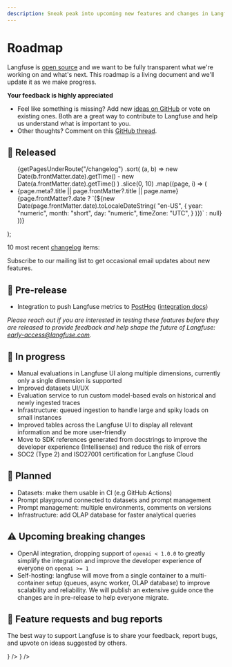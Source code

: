 ```yaml
---
description: Sneak peak into upcoming new features and changes in Langfuse. This page is updated regularly.
---
```


# Roadmap

Langfuse is [open source](/docs/open-source) and we want to be fully transparent what we're working on and what's next. This roadmap is a living document and we'll update it as we make progress.


<Callout type="info">

**Your feedback is highly appreciated**

- Feel like something is missing? Add new [ideas on GitHub](/ideas) or
  vote on existing ones. Both are a great way to contribute to Langfuse and help
  us understand what is important to you.
- Other thoughts?
  Comment on this [GitHub thread](https://github.com/orgs/langfuse/discussions/1396).

</Callout>

## 🚀 Released


  <ul className="list-disc list pl-6">
    {getPagesUnderRoute("/changelog")
      .sort(
        (a, b) =>
          new Date(b.frontMatter.date).getTime() -
          new Date(a.frontMatter.date).getTime()
      )
      .slice(0, 10)
      .map((page, i) => (
        <li
          className="my-2"
          id={page.route.replace("/changelog/", "")}
          key={page.route.replace("/changelog/", "")}
        >
          <Link
            key={page.route}
            href={page.route}
            className="nx-text-primary-600 nx-underline nx-decoration-from-font [text-underline-position:from-font]"
          >
            <span className="">
              {page.meta?.title || page.frontMatter?.title || page.name}
            </span>
          </Link>
          <span className="text-primary/60 ml-2 hidden sm:inline">
            {page.frontMatter?.date
              ? `(${new Date(page.frontMatter.date).toLocaleDateString(
                  "en-US",
                  {
                    year: "numeric",
                    month: "short",
                    day: "numeric",
                    timeZone: "UTC",
                  }
                )})`
              : null}
          </span>
        </li>
      ))}
  </ul>
);

10 most recent [changelog](/changelog) items:

<ChangelogList />


<Callout type="info">

Subscribe to our mailing list to get occasional email updates about new features.

<ProductUpdateSignup source="self-host guide" className="my-3 max-w-sm" />

</Callout>

## 🧪 Pre-release

- Integration to push Langfuse metrics to [PostHog](https://github.com/PostHog/posthog) ([integration docs](/docs/analytics/posthog))

_Please reach out if you are interested in testing these features before they are released to provide feedback and help shape the future of Langfuse: early-access@langfuse.com._

## 🚧 In progress

- Manual evaluations in Langfuse UI along multiple dimensions, currently only a single dimension is supported
- Improved datasets UI/UX
- Evaluation service to run custom model-based evals on historical and newly ingested traces
- Infrastructure: queued ingestion to handle large and spiky loads on small instances
- Improved tables across the Langfuse UI to display all relevant information and be more user-friendly
- Move to SDK references generated from docstrings to improve the developer experience (Intellisense) and reduce the risk of errors
- SOC2 (Type 2) and ISO27001 certification for Langfuse Cloud

## 🔮 Planned

- Datasets: make them usable in CI (e.g GitHub Actions)
- Prompt playground connected to datasets and prompt management
- Prompt management: multiple environments, comments on versions
- Infrastructure: add OLAP database for faster analytical queries

## ⚠️ Upcoming breaking changes

- OpenAI integration, dropping support of `openai < 1.0.0` to greatly simplify the integration and improve the developer experience of everyone on `openai >= 1`
- Self-hosting: langfuse will move from a single container to a multi-container setup (queues, async worker, OLAP database) to improve scalability and reliability. We will publish an extensive guide once the changes are in pre-release to help everyone migrate.

## 🙏 Feature requests and bug reports

The best way to support Langfuse is to share your feedback, report bugs, and upvote on ideas suggested by others.


<Cards num={2}>
  <Card
    href="/ideas"
    title="Ideas (GitHub Discussions)"
    arrow
    icon={<Lightbulb />}
  />
  <Card href="/issues" title="Bugs (GitHub Issues)" arrow icon={<Bug />} />
</Cards>
